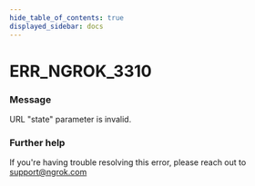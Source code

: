 ```yaml
---
hide_table_of_contents: true
displayed_sidebar: docs
---
```



# ERR_NGROK_3310

### Message

URL "state" parameter is invalid.

<ErrorDetails error="err_ngrok_3310" />

### Further help

If you're having trouble resolving this error, please reach out to [support@ngrok.com](mailto:support@ngrok.com?subject=Help%20with%20ERR_NGROK_3310)

